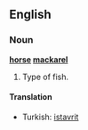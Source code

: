 ==English==
===Noun===
'''[[horse]] [[mackarel]]'''

# Type of fish. {{stub}}

====Translation====
*Turkish: [[istavrit]]
